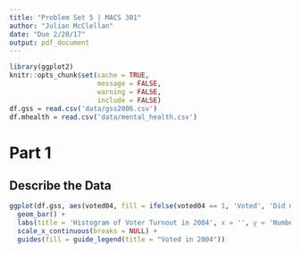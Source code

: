 ```yaml
---
title: "Problem Set 5 | MACS 301"
author: "Julian McClellan"
date: "Due 2/20/17"
output: pdf_document
---
```

```r
library(ggplot2)
knitr::opts_chunk$set(cache = TRUE,
                      message = FALSE,
                      warning = FALSE,
                      include = FALSE)
df.gss = read.csv('data/gss2006.csv')
df.mhealth = read.csv('data/mental_health.csv')
```



# Part 1

## Describe the Data

```r
ggplot(df.gss, aes(voted04, fill = ifelse(voted04 == 1, 'Voted', 'Did not Vote'))) +
  geom_bar() + 
  labs(title = 'Histogram of Voter Turnout in 2004', x = '', y = 'Number of people') +
  scale_x_continuous(breaks = NULL) +
  guides(fill = guide_legend(title = "Voted in 2004"))
  
```